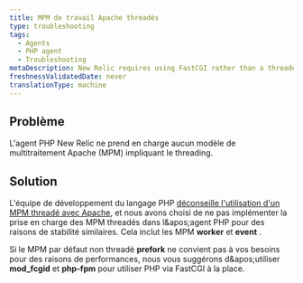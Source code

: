 ```yaml
---
title: MPM de travail Apache threadés
type: troubleshooting
tags:
  - Agents
  - PHP agent
  - Troubleshooting
metaDescription: New Relic requires using FastCGI rather than a threaded Apache multi-processing model (MPM) for PHP.
freshnessValidatedDate: never
translationType: machine
---
```


## Problème

L'agent PHP New Relic ne prend en charge aucun modèle de multitraitement Apache (MPM) impliquant le threading.

## Solution

L'équipe de développement du langage PHP [déconseille l'utilisation d'un MPM threadé avec Apache](http://www.php.net/manual/en/install.unix.apache2.php "Le lien s'ouvre dans une nouvelle fenêtre"), et nous avons choisi de ne pas implémenter la prise en charge des MPM threadés dans l&amp;apos;agent PHP pour des raisons de stabilité similaires. Cela inclut les MPM <DNT>**worker**</DNT> et <DNT>**event**</DNT> .

Si le MPM par défaut non threadé <DNT>**prefork**</DNT> ne convient pas à vos besoins pour des raisons de performances, nous vous suggérons d&amp;apos;utiliser <DNT>**mod\_fcgid**</DNT> et <DNT>**php-fpm**</DNT> pour utiliser PHP via FastCGI à la place.